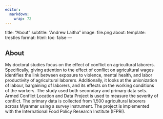 ```yaml
---
editor: 
  markdown: 
    wrap: 72
---
```


title: "About" subtitle: "Andrew Laitha" image: file.png about:
template: trestles format: html: toc: false ---

## About

My doctoral studies focus on the effect of conflict on agricultural
laborers. Specifically, giving attention to the effect of conflict on
agricultural wages identifies the link between exposure to violence,
mental health, and labor productivity of agricultural laborers.
Additionally, it looks at the unionization of labour, bargaining of
laborers, and its effects on the working conditions of the workers. The
study used both secondary and primary data sets. Armed Conflict Location
and Data Project is used to measure the severity of conflict. The
primary data is collected from 1,500 agricultural laborers across
Myanmar using a survey instrument. The project is implemented with the
International Food Policy Research Institute (IFPRI).
